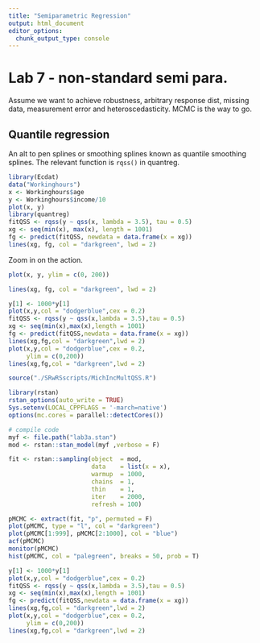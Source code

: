 ```yaml
---
title: "Semiparametric Regression"
output: html_document
editor_options: 
  chunk_output_type: console
---
```


# Lab 7 - non-standard semi para.

Assume we want to achieve robustness, arbitrary response dist, missing data, measurement error and heteroscedasticity. MCMC is the way to go.

## Quantile regression 

An alt to pen splines or smoothing splines known as quantile smoothing splines. The relevant function is `rqss()` in quantreg.

```r
library(Ecdat)
data("Workinghours")
x <- Workinghours$age   
y <- Workinghours$income/10
plot(x, y)
library(quantreg)
fitQSS <- rqss(y ~ qss(x, lambda = 3.5), tau = 0.5)
xg <- seq(min(x), max(x), length = 1001)
fg <- predict(fitQSS, newdata = data.frame(x = xg))
lines(xg, fg, col = "darkgreen", lwd = 2)
```

Zoom in on the action.

```r
plot(x, y, ylim = c(0, 200))

lines(xg, fg, col = "darkgreen", lwd = 2)
```


```r
y[1] <- 1000*y[1] 
plot(x,y,col = "dodgerblue",cex = 0.2)
fitQSS <- rqss(y ~ qss(x,lambda = 3.5),tau = 0.5)
xg <- seq(min(x),max(x),length = 1001)
fg <- predict(fitQSS,newdata = data.frame(x = xg))
lines(xg,fg,col = "darkgreen",lwd = 2)
plot(x,y,col = "dodgerblue",cex = 0.2,
     ylim = c(0,200))
lines(xg,fg,col = "darkgreen",lwd = 2)
```


```r
source("./SRwRSscripts/MichIncMultQSS.R")
```






```r
library(rstan)
rstan_options(auto_write = TRUE)
Sys.setenv(LOCAL_CPPFLAGS = '-march=native')
options(mc.cores = parallel::detectCores())

# compile code
myf <- file.path("lab3a.stan")
mod <- rstan::stan_model(myf ,verbose = F)

fit <- rstan::sampling(object  = mod,
                       data    = list(x = x),
                       warmup  = 1000,
                       chains  = 1,
                       thin    = 1,
                       iter    = 2000,
                       refresh = 100)

pMCMC <- extract(fit, "p", permuted = F)
plot(pMCMC, type = "l", col = "darkgreen")
plot(pMCMC[1:999], pMCMC[2:1000], col = "blue")
acf(pMCMC)
monitor(pMCMC)
hist(pMCMC, col = "palegreen", breaks = 50, prob = T)
```


```r
y[1] <- 1000*y[1] 
plot(x,y,col = "dodgerblue",cex = 0.2)
fitQSS <- rqss(y ~ qss(x,lambda = 3.5),tau = 0.5)
xg <- seq(min(x),max(x),length = 1001)
fg <- predict(fitQSS,newdata = data.frame(x = xg))
lines(xg,fg,col = "darkgreen",lwd = 2)
plot(x,y,col = "dodgerblue",cex = 0.2,
     ylim = c(0,200))
lines(xg,fg,col = "darkgreen",lwd = 2)
```



